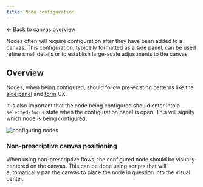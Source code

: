 ```yaml
---
title: Node configuration
---
```


<- [Back to canvas overview](https://pages.github.ibm.com/cdai-design/pal/patterns/canvas/usage)

<PageDescription>

Nodes often will require configuration after they have been added to a canvas. This configuration, typically formatted as a side panel, can be used refine small details or to establish large-scale adjustments to the canvas.

</PageDescription>

## Overview

Nodes, when being configured, should follow pre-existing patterns like the [side panel](https://pages.github.ibm.com/cdai-design/cloud-pal/components/side-panel-on-cloud/usage) and [form](https://www.carbondesignsystem.com/components/form/usage/) UX. 

It is also important that the node being configured should enter into a `selected-focus` state when the configuration panel is open. This will signify which node is being configured.

<Row>
  <Column colMd={8} colLg={8}>

![configuring nodes](/images/configuringNode.png)

  </Column>
</Row>

### Non-prescriptive canvas positioning
When using non-prescriptive flows, the configured node should be visually-centered on the canvas. This can be done using scripts that will automatically pan the canvas to place the node in question into the visual center.
